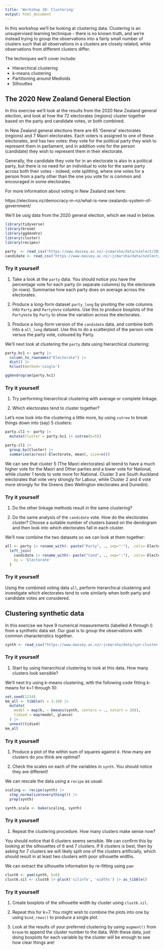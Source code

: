 ```yaml
---
title: 'Workshop 10: Clustering'
output: html_document
---
```


In this workshop we'll be looking at clustering data. Clustering is an unsupervised
learning technique - there is no known truth, and we're instead trying to group the
observations into a fairly small number of clusters such that all observations in a
clusters are closely related, while observations from different clusters differ.

The techniques we'll cover include:

- Hierarchical clustering
- k-means clustering
- Partitioning around Medioids
- Silhouttes

## The 2020 New Zealand General Election

In this exercise we'll look at the results from the 2020 New Zealand general election, and look at how the 72 electorates (regions) cluster together based on the party and candidate votes, or both combined.

In New Zealand general elections there are 65 'General' electorates (regions) and 7 Maori electorates. Each voters is assigned to one of these electorates, and has two votes: they vote for the political party they wish to represent them in parliament, and in addition vote for the person (candidate) they wish to represent them in their electorate.

Generally, the candidate they vote for in an electorate is also in a political party, but there is no need for an individual to vote for the same party across both their votes - indeed, vote splitting, where one votes for a person from a party other than the one you vote for is common and encouraged in some electorates.

For more information about voting in New Zealand see here:

https://elections.nz/democracy-in-nz/what-is-new-zealands-system-of-government/

We'll be usig data from the 2020 general election, which we read in below.

```r
library(tidyverse)
library(broom)
library(ggdendro)
library(cluster)
library(recipes)

party  <- read_csv("https://www.massey.ac.nz/~jcmarsha/data/nzelect/2020_party.csv")
candidate <- read_csv("https://www.massey.ac.nz/~jcmarsha/data/nzelect/2020_candidate.csv")
```

### Try it yourself

1. Take a look at the `party` data. You should notice you have the percentage vote for each party (in separate columns) by the electorate (in rows). Summarise how each party does on average across the electorates.

2. Produce a long-form dataset `party_long` by pivoting the vote columns into `Party` and `PartyVote` columns. Use this to produce boxplots of the `PartyVote` by `Party` to show the variation across the electorates.

3. Produce a long-form version of the `candidate` data, and combine both into a `all_long` dataset. Use this to do a scatterplot of the person vote versus the party vote, coloured by Party.


We'll next look at clustering the `party` data using hierarchical clustering:

```r
party.hc1 <- party |>
  column_to_rownames("Electorate") |>
  dist() |>
  hclust(method='single')

ggdendrogram(party.hc1)
```

### Try it yourself

1. Try performing hierarchical clustering with average or complete linkage.

2. Which electorates tend to cluster together?

Let's now look into the clustering a little more, by using `cutree` to break things down into (say) 5
clusters:

```r
party.cl1 <- party |> 
  mutate(Cluster = party.hc1 |> cutree(k=5))

party.cl1 |>
  group_by(Cluster) |>
  summarise(across(-Electorate, mean), size=n())
```

We can see that cluster 5 (The Maori electorates) all teend to have a much higher vote for the Maori and Other parties and a lower vote for National, while cluster 1 tends to vote more for National. Cluster 3 are South Auckland electorates that vote very strongly for Labour, while Cluster 2 and 4 vote more strongly for the Greens (two Wellington electorates and Dunedin).

### Try it yourself

1. Do the other linkage methods result in the same clustering?

2. Do the same analysis of the `candidate` vote. How do the electorates cluster? Choose a suitable number of clusters based on the dendogram and then look into which electorates fall in each cluster.

We'll now combine the two datasets so we can look at them together:

```r
all <- party |> rename_with(~ paste("Party", ., sep=":"), .cols=-Electorate) |>
  left_join(
    candidate |> rename_with(~ paste("Cand", ., sep=":"), .cols=-Electorate),
    by = 'Electorate'
  )
```

### Try it yourself

Using the combined voting data `all`, perform hierarchical clustering and investigate which
electorates tend to vote similarly when both party and candidate votes are considered.


## Clustering synthetic data

In this exercise we have 9 numerical measurements (labelled A through I)
from a synthetic data set. Our goal is to group the observations with
common characteristics together.

```r
synth <- read_csv("https://www.massey.ac.nz/~jcmarsha/data/syn-cluster.csv")
```

### Try it yourself

1. Start by using hierarchical clustering to look at this data. How many clusters look sensible?


We'll next try using k-means clustering, with the following code fitting k-means for k=1 through 10:

```r
set.seed(1234)
km_all <- tibble(k = 1:10) |>
  mutate(
    model = map(k, ~ kmeans(synth, centers = ., nstart = 20)),
    tidied = map(model, glance)
  ) |>
  unnest(tidied)
km_all
```

### Try it yourself

1. Produce a plot of the within sum of squares against $k$. How many are clusters do you think
are optimal?

2. Check the scales on each of the variables in `synth`. You should notice they are different!

We can rescale the data using a `recipe` as usual:

```r
scaling <- recipe(synth) |>
  step_normalize(everything()) |>
  prep(synth)

synth.scale <- bake(scaling, synth)
```

### Try it yourself

1. Repeat the clustering procedure. How many clusters make sense now?


You should notice that 6 clusters seems sensible. We can confirm this by looking at the silhouettes of 6 and 7 clusters. If 6 clusters is best, then by asking for 7 clusters we will likely split one of the clusters artificially, which should result in at least two clusters with poor silhouette widths.

We can extract the silhouette information by re-fitting using `pam`:

```r
clust6 <- pam(synth, k=6)
clust6.sil <- clust6 |> pluck('silinfo', 'widths') |> as_tibble()
```

### Try it yourself

1. Create boxplots of the silhouette width by cluster using `clust6.sil`.

2. Repeat this for k=7. You might wish to combine the plots into one by using `bind_rows()` to 
produce a single plot.

3. Look at the results of your preferred clustering by using `augment()` from `broom`
to append the cluster number to the data. With these data, just doing boxplots for each variable
by the cluster will be enough to see how clear things are!
